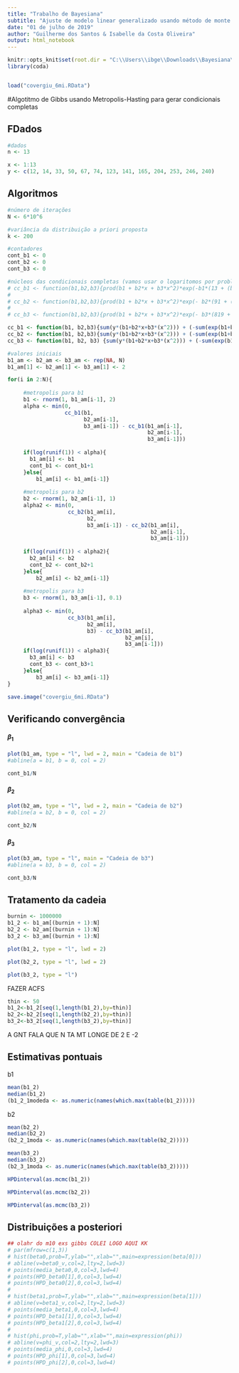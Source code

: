 ---
title: "Trabalho de Bayesiana"
subtitle: "Ajuste de modelo linear generalizado usando método de monte carlo via cadeias de markov"
date: "01 de julho de 2019"
author: "Guilherme dos Santos & Isabelle da Costa Oliveira"
output: html_notebook
---

```{r include=FALSE}
knitr::opts_knit$set(root.dir = "C:\\Users\\ibge\\Downloads\\Bayesiana\\MCMC-GLM-BAYESIANA-master")
library(coda)


load("covergiu_6mi.RData")
```

#Algotitmo de Gibbs usando Metropolis-Hasting para gerar condicionais completas

## FDados
```{r}
#dados
n <- 13

x <- 1:13
y <- c(12, 14, 33, 50, 67, 74, 123, 141, 165, 204, 253, 246, 240)
```

## Algoritmos

```{r}
#número de iterações
N <- 6*10^6

#variância da distribuição a priori proposta
k <- 200

#contadores 
cont_b1 <- 0
cont_b2 <- 0
cont_b3 <- 0

#núcleos das condicionais completas (vamos usar o logaritomos por problemas numéricos)
# cc_b1 <- function(b1,b2,b3){prod(b1 + b2*x + b3*x^2)*exp(-b1*(13 + (b1/(2*k))))}
# 
# cc_b2 <- function(b1,b2,b3){prod(b1 + b2*x + b3*x^2)*exp(- b2*(91 + (b2/(2*k))))}
# 
# cc_b3 <- function(b1,b2,b3){prod(b1 + b2*x + b3*x^2)*exp(- b3*(819 + (b3/(2*k))))}

cc_b1 <- function(b1, b2,b3){sum(y*(b1+b2*x+b3*(x^2))) + (-sum(exp(b1+b2*x+b3*(x^2)))) + ((-1/(2*k))*(b1^2))}
cc_b2 <- function(b1, b2,b3){sum(y*(b1+b2*x+b3*(x^2))) + (-sum(exp(b1+b2*x+b3*(x^2)))) + ((-1/(2*k))*(b2^2))}
cc_b3 <- function(b1, b2, b3) {sum(y*(b1+b2*x+b3*(x^2))) + (-sum(exp(b1+b2*x+b3*(x^2)))) + ((-1/(2*k))*(b3^2))}

```

```{r}
#valores iniciais
b1_am <- b2_am <- b3_am <- rep(NA, N)
b1_am[1] <- b2_am[1] <- b3_am[1] <- 2

for(i in 2:N){
    
     #metropolis para b1
     b1 <- rnorm(1, b1_am[i-1], 2) 
     alpha <- min(0, 
                  cc_b1(b1, 
                        b2_am[i-1], 
                        b3_am[i-1]) - cc_b1(b1_am[i-1], 
                                            b2_am[i-1], 
                                            b3_am[i-1]))
     
     if(log(runif(1)) < alpha){
       b1_am[i] <- b1 
       cont_b1 <- cont_b1+1
     }else{
         b1_am[i] <- b1_am[i-1]}  
     
     #metropolis para b2
     b2 <- rnorm(1, b2_am[i-1], 1)
     alpha2 <- min(0, 
                   cc_b2(b1_am[i], 
                         b2, 
                         b3_am[i-1]) - cc_b2(b1_am[i], 
                                             b2_am[i-1], 
                                             b3_am[i-1]))
     
     if(log(runif(1)) < alpha2){
       b2_am[i] <- b2
       cont_b2 <- cont_b2+1
     }else{
         b2_am[i] <- b2_am[i-1]}  
      
     #metropolis para b3
     b3 <- rnorm(1, b3_am[i-1], 0.1) 
     
     alpha3 <- min(0, 
                   cc_b3(b1_am[i], 
                         b2_am[i], 
                         b3) - cc_b3(b1_am[i], 
                                     b2_am[i], 
                                     b3_am[i-1]))
     if(log(runif(1)) < alpha3){
       b3_am[i] <- b3
       cont_b3 <- cont_b3+1
     }else{
         b3_am[i] <- b3_am[i-1]}  
}

save.image("covergiu_6mi.RData")
```

## Verificando convergência 

#### $\beta_1$
```{r}

plot(b1_am, type = "l", lwd = 2, main = "Cadeia de b1")
#abline(a = b1, b = 0, col = 2)

cont_b1/N
```

#### $\beta_2$
```{r}
plot(b2_am, type = "l", lwd = 2, main = "Cadeia de b2")
#abline(a = b2, b = 0, col = 2)

cont_b2/N
```

#### $\beta_3$
```{r}
plot(b3_am, type = "l", main = "Cadeia de b3")
#abline(a = b3, b = 0, col = 2)

cont_b3/N
```

## Tratamento da cadeia
```{r}
burnin <- 1000000
b1_2 <- b1_am[(burnin + 1):N]
b2_2 <- b2_am[(burnin + 1):N]
b3_2 <- b3_am[(burnin + 1):N]
```


```{r}
plot(b1_2, type = "l", lwd = 2)
```


```{r}
plot(b2_2, type = "l", lwd = 2)
```


```{r}
plot(b3_2, type = "l")
```

FAZER ACFS
```{r}
thin <- 50
b1_2<-b1_2[seq(1,length(b1_2),by=thin)]
b2_2<-b2_2[seq(1,length(b2_2),by=thin)]
b3_2<-b3_2[seq(1,length(b3_2),by=thin)]
```

A GNT FALA QUE N TA MT LONGE DE 2 E -2

## Estimativas pontuais

b1
```{r}
mean(b1_2)
median(b1_2)
(b1_2_1modeda <- as.numeric(names(which.max(table(b1_2)))))
```

b2
```{r}
mean(b2_2)
median(b2_2)
(b2_2_1moda <- as.numeric(names(which.max(table(b2_2)))))
```

```{r}
mean(b3_2)
median(b3_2)
(b2_3_1moda <- as.numeric(names(which.max(table(b3_2)))))
```


```{r}
HPDinterval(as.mcmc(b1_2))
```

```{r}
HPDinterval(as.mcmc(b2_2))
```

```{r}
HPDinterval(as.mcmc(b3_2))
```

## Distribuições a posteriori
```{r}
## olahr do m10 exs gibbs COLEI LOGO AQUI KK
# par(mfrow=c(1,3))
# hist(beta0,prob=T,ylab="",xlab="",main=expression(beta[0]))
# abline(v=beta0_v,col=2,lty=2,lwd=3)
# points(media_beta0,0,col=3,lwd=4)
# points(HPD_beta0[1],0,col=3,lwd=4)
# points(HPD_beta0[2],0,col=3,lwd=4)
# 
# hist(beta1,prob=T,ylab="",xlab="",main=expression(beta[1]))
# abline(v=beta1_v,col=2,lty=2,lwd=3)
# points(media_beta1,0,col=3,lwd=4)
# points(HPD_beta1[1],0,col=3,lwd=4)
# points(HPD_beta1[2],0,col=3,lwd=4)
# 
# hist(phi,prob=T,ylab="",xlab="",main=expression(phi))
# abline(v=phi_v,col=2,lty=2,lwd=3)
# points(media_phi,0,col=3,lwd=4)
# points(HPD_phi[1],0,col=3,lwd=4)
# points(HPD_phi[2],0,col=3,lwd=4)
```

